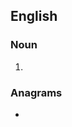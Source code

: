 {{also|pissant|piss ant}}
==English==

===Noun===
{{en-noun|head=[[piss]]-[[ant]]}}

# {{alternative spelling of|pissant|lang=en}}

===Anagrams===
* {{anagrams|en|ptisans|spastin}}